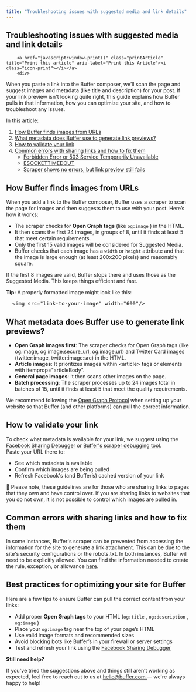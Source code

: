 ```yaml
---
title: "Troubleshooting issues with suggested media and link details"
---
```

<article id="fullArticle">
        <h1 class="title">Troubleshooting issues with suggested media and link details</h1>
    
        <a href="javascript:window.print()" class="printArticle" title="Print this article" aria-label="Print this Article"><i class="icon-print"></i></a>
        <div>
 When you paste a link into the Buffer composer, we’ll scan the page and suggest images and metadata (like title and description) for your post. If your link preview isn't looking quite right, this guide explains how Buffer pulls in that information, how you can optimize your site, and how to troubleshoot any issues.
</div>
<div>
 In this article:
</div>
<ol>
 <li><a href="#How-Buffer-finds-images-from-URLs-01ogd">How Buffer finds images from URLs</a></li>
 <li><a href="#What-metadata-does-Buffer-use--WlAhG">What metadata does Buffer use to generate link previews?</a></li>
 <li><a href="#How-to-validate-your-link--l-h4Z">How to validate your link</a></li>
 <li><a href="#Common-errors-with-sharing-links-and-how-to-fix-them-SK_eA">Common errors with sharing links and how to fix them</a>
  <ul>
   <li><a href="#Forbidden-Error-or-503-Service-Temporarily-Unavailable-F92Fc">Forbidden Error or 503 Service Temporarily Unavailable</a></li>
   <li><a href="#ESOCKETTIMEDOUT-IExLc">ESOCKETTIMEDOUT</a></li>
   <li><a href="#Scraper-Shows-No-Errors-But-Link-Preview-Still-Fails-ZzgBJ">Scraper shows no errors, but link preview still fails</a></li>
  </ul></li>
</ol>
<h2 id="How-Buffer-finds-images-from-URLs-01ogd">How Buffer finds images from URLs</h2>
<div>
 When you add a link to the Buffer composer, Buffer uses a scraper to scan the page for images and then suggests them to use with your post. Here’s how it works:
</div>
<ul>
 <li>The scraper checks for <b>Open Graph tags</b> (like <code class="inline-code">og:image</code> ) in the HTML.</li>
 <li>It then scans the first 24 images, in groups of 8, until it finds at least 5 that meet certain requirements.</li>
 <li>Only the first 15 valid images will be considered for Suggested Media.</li>
 <li>Buffer checks that each image has a <code class="inline-code">width</code> or <code class="inline-code">height</code> attribute and that the image is large enough (at least 200x200 pixels) and reasonably square.</li>
</ul>
<div>
 If the first 8 images are valid, Buffer stops there and uses those as the Suggested Media. This keeps things efficient and fast.
</div>
<p><b>Tip:</b> A properly formatted image might look like this:</p>
<pre>  &lt;img src="link-to-your-image" width="600"/&gt;
</pre>
<h2 id="What-metadata-does-Buffer-use--WlAhG">What metadata does Buffer use to generate link previews?&nbsp;</h2>
<ul>
 <li><strong>Open Graph images first</strong>: The scraper checks for Open Graph tags (like og:image, og:image:secure_url, og:image:url) and Twitter Card images (twitter:image, twitter:image:src) in the HTML.</li>
 <li><strong>Article images</strong>: It prioritizes images within &lt;article&gt; tags or elements with itemprop="articleBody".</li>
 <li><strong>General page images</strong>: It then scans other images on the page.</li>
 <li><strong>Batch processing</strong>: The scraper processes up to 24 images total in batches of 15, until it finds at least 5 that meet the quality requirements.</li>
</ul>
<div>
 We recommend following the <a href="https://ogp.me/" target="_blank" rel="noreferrer nofollow noopener">Open Graph Protocol</a> when setting up your website so that Buffer (and other platforms) can pull the correct information.
</div>
<h2 id="How-to-validate-your-link--l-h4Z"><b>How to validate your link&nbsp;</b></h2>
<div>
 To check what metadata is available for your link, we suggest using the <a href="https://developers.facebook.com/tools/debug/" target="_blank" rel="noreferrer nofollow noopener">Facebook Sharing Debugger</a> or <a href="https://scraper.buffer.com/debugger" target="_blank">Buffer's scraper debugging tool</a>.
</div>
<div>
 Paste your URL there to:
</div>
<ul>
 <li>See which metadata is available</li>
 <li>Confirm which images are being pulled</li>
 <li>Refresh Facebook's (and Buffer’s) cached version of your link</li>
</ul>
<div class="callout-blue">
 <p>📝 Please note, these guidelines are for those who are sharing links to pages that they own and have control over. If you are sharing links to websites that you do not own, it is not possible to control which images are pulled in.</p>
</div>
<h2 id="Common-errors-with-sharing-links-and-how-to-fix-them-SK_eA">Common errors with sharing links and how to fix them</h2>
<p>In some instances, Buffer's scraper can be prevented from accessing the information for the site to generate a link attachment. This can be due to the site's security configurations or the robots.txt. In both instances, Buffer will need to be explicitly allowed. You can find the information needed to create the rule, exception, or allowance <a href="https://scraper.buffer.com/about/bots/link-preview-bot" target="_blank" rel="noopener noreferrer nofollow">here</a>.</p>
<h2>Best practices for optimizing your site for Buffer</h2>
<div>
 Here are a few tips to ensure Buffer can pull the correct content from your links:
</div>
<ul>
 <li>Add proper <b>Open Graph tags</b> to your HTML (<code class="inline-code">og:title</code> , <code class="inline-code">og:description</code> , <code class="inline-code">og:image</code> )</li>
 <li>Place your <code class="inline-code">og:image</code> tag near the top of your page’s HTML</li>
 <li>Use valid image formats and recommended sizes</li>
 <li>Avoid blocking bots like Buffer’s in your firewall or server settings</li>
 <li>Test and refresh your link using the <a href="https://developers.facebook.com/tools/debug/" target="_blank" rel="noreferrer nofollow noopener">Facebook Sharing Debugger</a></li>
</ul>
<div class="callout">
 <p><b>Still need help?</b></p>
 <div>
  If you've tried the suggestions above and things still aren’t working as expected, feel free to reach out to us at <a href="mailto:hello@buffer.com" target="_blank">hello@buffer.com </a>— we're always happy to help!
 </div>
</div>
    </article>
